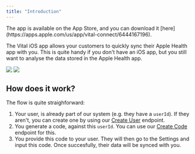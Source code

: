 ```yaml
---
title: "Introduction"
---
```


<Info>
  The app is available on the App Store, and you can download it
  [here](https://apps.apple.com/us/app/vital-connect/6444167196).
</Info>

The Vital iOS app allows your customers to quickly sync their Apple Health app with you. This is quite handy if you don't have an iOS app, but you still want to analyse the data stored in the Apple Health app.

<div className="flex flex-row space-x-20">
  <img src="/img/activity_small.png" width={"50%"} />
  <img src="/img/sleep_small.png" width={"50%"} />
</div>

## How does it work?

The flow is quite straighforward:

1. Your user, is already part of our system (e.g. they have a `userId`). If they aren't, you can create one by using our [Create User](/api-reference/user/create-user) endpoint.
2. You generate a code, against this `userId`. You can use our [Create Code](/api-reference/link/create-code) endpoint for this.
3. You provide this code to your user. They will then go to the Settings and input this code. Once succesfully, their data will be synced with you.
